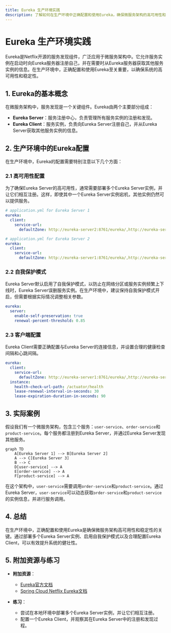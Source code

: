 ```yaml
---
title: Eureka 生产环境实践
description: 了解如何在生产环境中正确配置和使用Eureka，确保微服务架构的高可用性和稳定性。
---
```


# Eureka 生产环境实践

Eureka是Netflix开源的服务发现组件，广泛应用于微服务架构中。它允许服务实例在启动时向Eureka服务器注册自己，并在需要时从Eureka服务器获取其他服务实例的信息。在生产环境中，正确配置和使用Eureka至关重要，以确保系统的高可用性和稳定性。

## 1. Eureka的基本概念

在微服务架构中，服务发现是一个关键组件。Eureka由两个主要部分组成：

- **Eureka Server**：服务注册中心，负责管理所有服务实例的注册和发现。
- **Eureka Client**：服务实例，负责向Eureka Server注册自己，并从Eureka Server获取其他服务实例的信息。

## 2. 生产环境中的Eureka配置

在生产环境中，Eureka的配置需要特别注意以下几个方面：

### 2.1 高可用性配置

为了确保Eureka Server的高可用性，通常需要部署多个Eureka Server实例，并让它们相互注册。这样，即使其中一个Eureka Server实例宕机，其他实例仍然可以提供服务。

```yaml
# application.yml for Eureka Server 1
eureka:
  client:
    service-url:
      defaultZone: http://eureka-server2:8761/eureka/,http://eureka-server3:8761/eureka/
```

```yaml
# application.yml for Eureka Server 2
eureka:
  client:
    service-url:
      defaultZone: http://eureka-server1:8761/eureka/,http://eureka-server3:8761/eureka/
```

### 2.2 自我保护模式

Eureka Server默认启用了自我保护模式，以防止在网络分区或服务实例频繁上下线时，Eureka Server误删服务实例。在生产环境中，建议保持自我保护模式开启，但需要根据实际情况调整相关参数。

```yaml
eureka:
  server:
    enable-self-preservation: true
    renewal-percent-threshold: 0.85
```

### 2.3 客户端配置

Eureka Client需要正确配置与Eureka Server的连接信息，并设置合理的健康检查间隔和心跳间隔。

```yaml
eureka:
  client:
    service-url:
      defaultZone: http://eureka-server1:8761/eureka/,http://eureka-server2:8761/eureka/
  instance:
    health-check-url-path: /actuator/health
    lease-renewal-interval-in-seconds: 30
    lease-expiration-duration-in-seconds: 90
```

## 3. 实际案例

假设我们有一个微服务架构，包含三个服务：`user-service`、`order-service`和`product-service`。每个服务都注册到Eureka Server，并通过Eureka Server发现其他服务。

```mermaid
graph TD
    A[Eureka Server 1] --> B[Eureka Server 2]
    A --> C[Eureka Server 3]
    B --> C
    D[user-service] --> A
    E[order-service] --> A
    F[product-service] --> A
```

在这个架构中，`user-service`需要调用`order-service`和`product-service`。通过Eureka Server，`user-service`可以动态获取`order-service`和`product-service`的实例信息，并进行服务调用。

## 4. 总结

在生产环境中，正确配置和使用Eureka是确保微服务架构高可用性和稳定性的关键。通过部署多个Eureka Server实例、启用自我保护模式以及合理配置Eureka Client，可以有效提升系统的健壮性。

## 5. 附加资源与练习

- **附加资源**：
  - [Eureka官方文档](https://github.com/Netflix/eureka/wiki)
  - [Spring Cloud Netflix Eureka文档](https://spring.io/projects/spring-cloud-netflix)

- **练习**：
  - 尝试在本地环境中部署多个Eureka Server实例，并让它们相互注册。
  - 配置一个Eureka Client，并观察其在Eureka Server中的注册和发现过程。
